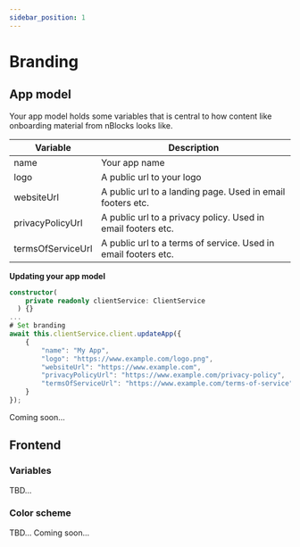 ```yaml
---
sidebar_position: 1
---
```


# Branding


## App model
Your app model holds some variables that is central to how content like onboarding material from nBlocks looks like.

| Variable          | Description |
| -----------       | ----------- |
| name              | Your app name |
| logo              | A public url to your logo |
| websiteUrl        | A public url to a landing page. Used in email footers etc. |
| privacyPolicyUrl  | A public url to a privacy policy. Used in email footers etc. |
| termsOfServiceUrl | A public url to a terms of service. Used in email footers etc.       |

**Updating your app model**
<Tabs>
<TabItem value="nestjs" label="NestJS" default>

```typescript
constructor(
    private readonly clientService: ClientService
  ) {}
...
# Set branding
await this.clientService.client.updateApp({
    {
        "name": "My App",
        "logo": "https://www.example.com/logo.png",
        "websiteUrl": "https://www.example.com",
        "privacyPolicyUrl": "https://www.example.com/privacy-policy",
        "termsOfServiceUrl": "https://www.example.com/terms-of-service"
    }
});
```

</TabItem>
<TabItem value="expressjs" label="Express.js">
Coming soon...
</TabItem>
</Tabs>

## Frontend
<Tabs>
<TabItem value="ionic" label="Ionic" default>

### Variables
TBD...
### Color scheme
TBD...
</TabItem>
<TabItem value="flutter" label="Flutter">
Coming soon...
</TabItem>
</Tabs>